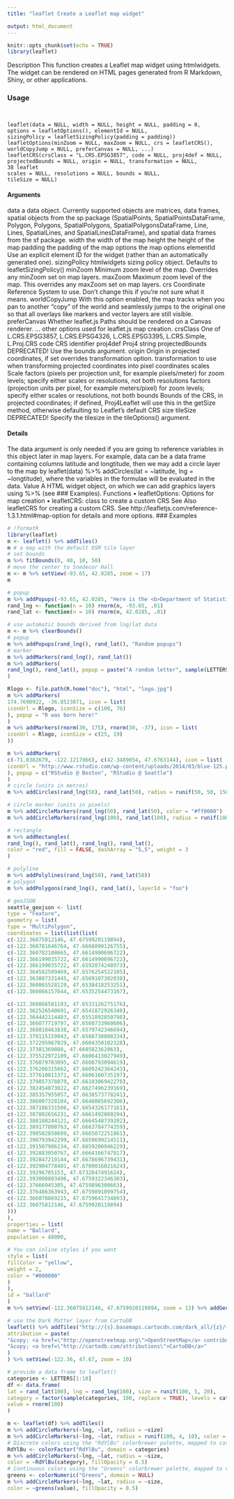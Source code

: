 ```yaml
---
title: "leaflet Create a Leaflet map widget"

output: html_document
---
```


```r
knitr::opts_chunk$set(echo = TRUE)
library(leaflet)
```

Description
This function creates a Leaflet map widget using htmlwidgets. The widget can be rendered on
HTML pages generated from R Markdown, Shiny, or other applications.

### Usage

<pre><code>

leaflet(data = NULL, width = NULL, height = NULL, padding = 0,
options = leafletOptions(), elementId = NULL,
sizingPolicy = leafletSizingPolicy(padding = padding))
leafletOptions(minZoom = NULL, maxZoom = NULL, crs = leafletCRS(),
worldCopyJump = NULL, preferCanvas = NULL, ...)
leafletCRS(crsClass = "L.CRS.EPSG3857", code = NULL, proj4def = NULL,
projectedBounds = NULL, origin = NULL, transformation = NULL,
38 leaflet
scales = NULL, resolutions = NULL, bounds = NULL,
tileSize = NULL)
</code></pre> 

#### Arguments

data a data object. Currently supported objects are matrices, data frames, spatial objects
from the sp package (SpatialPoints, SpatialPointsDataFrame, Polygon,
Polygons, SpatialPolygons, SpatialPolygonsDataFrame, Line, Lines, SpatialLines,
and SpatialLinesDataFrame), and spatial data frames from the sf package.
width the width of the map
height the height of the map
padding the padding of the map
options the map options
elementId Use an explicit element ID for the widget (rather than an automatically generated
one).
sizingPolicy htmlwidgets sizing policy object. Defaults to leafletSizingPolicy()
minZoom Minimum zoom level of the map. Overrides any minZoom set on map layers.
maxZoom Maximum zoom level of the map. This overrides any maxZoom set on map
layers.
crs Coordinate Reference System to use. Don’t change this if you’re not sure what
it means.
worldCopyJump With this option enabled, the map tracks when you pan to another "copy" of the
world and seamlessly jumps to the original one so that all overlays like markers
and vector layers are still visible.
preferCanvas Whether leaflet.js Paths should be rendered on a Canvas renderer.
... other options used for leaflet.js map creation.
crsClass One of L.CRS.EPSG3857, L.CRS.EPSG4326, L.CRS.EPSG3395, L.CRS.Simple,
L.Proj.CRS
code CRS identifier
proj4def Proj4 string
projectedBounds
DEPRECATED! Use the bounds argument.
origin Origin in projected coordinates, if set overrides transformation option.
transformation to use when transforming projected coordinates into pixel coordinates
scales Scale factors (pixels per projection unit, for example pixels/meter) for zoom
levels; specify either scales or resolutions, not both
resolutions factors (projection units per pixel, for example meters/pixel) for zoom levels;
specify either scales or resolutions, not both
bounds Bounds of the CRS, in projected coordinates; if defined, Proj4Leaflet will use
this in the getSize method, otherwise defaulting to Leaflet’s default CRS size
tileSize DEPRECATED! Specify the tilesize in the tileOptions() argument.


#### Details

The data argument is only needed if you are going to reference variables in this object later in map
layers. For example, data can be a data frame containing columns latitude and longtitude, then
we may add a circle layer to the map by leaflet(data) %>% addCircles(lat = ~latitude, lng = ~longtitude),
where the variables in the formulae will be evaluated in the data.
Value
A HTML widget object, on which we can add graphics layers using %>% (see ### Examples).
Functions
• leafletOptions: Options for map creation
• leafletCRS: class to create a custom CRS
See Also
leafletCRS for creating a custom CRS.
See http://leafletjs.com/reference-1.3.1.html#map-option for details and more options.
### Examples

```r
# !formatR
library(leaflet)
m <- leaflet() %>% addTiles()
m # a map with the default OSM tile layer
# set bounds
m %>% fitBounds(0, 40, 10, 50)
# move the center to Snedecor Hall
m <- m %>% setView(-93.65, 42.0285, zoom = 17)
m
```
```r
# popup
m %>% addPopups(-93.65, 42.0285, "Here is the <b>Department of Statistics</b>, ISU")
rand_lng <- function(n = 10) rnorm(n, -93.65, .01)
rand_lat <- function(n = 10) rnorm(n, 42.0285, .01)
```
```r
# use automatic bounds derived from lng/lat data
m <- m %>% clearBounds()
# popup
m %>% addPopups(rand_lng(), rand_lat(), "Random popups")
# marker
m %>% addMarkers(rand_lng(), rand_lat())
m %>% addMarkers(
rand_lng(), rand_lat(), popup = paste("A random letter", sample(LETTERS, 10))
)

```
```r
Rlogo <- file.path(R.home("doc"), "html", "logo.jpg")
m %>% addMarkers(
174.7690922, -36.8523071, icon = list(
iconUrl = Rlogo, iconSize = c(100, 76)
), popup = "R was born here!"
)
m %>% addMarkers(rnorm(30, 175), rnorm(30, -37), icon = list(
iconUrl = Rlogo, iconSize = c(25, 19)
))
```
```r
m %>% addMarkers(
c(-71.0382679, -122.1217866), c(42.3489054, 47.6763144), icon = list(
iconUrl = "http://www.rstudio.com/wp-content/uploads/2014/03/blue-125.png"
), popup = c("RStudio @ Boston", "RStudio @ Seattle")
)
# circle (units in metres)
m %>% addCircles(rand_lng(50), rand_lat(50), radius = runif(50, 50, 150))
```
```r
# circle marker (units in pixels)
m %>% addCircleMarkers(rand_lng(50), rand_lat(50), color = "#ff0000")
m %>% addCircleMarkers(rand_lng(100), rand_lat(100), radius = runif(100, 5, 15))
```
```r
# rectangle
m %>% addRectangles(
rand_lng(), rand_lat(), rand_lng(), rand_lat(),
color = "red", fill = FALSE, dashArray = "5,5", weight = 3
)
```
```r
# polyline
m %>% addPolylines(rand_lng(50), rand_lat(50))
# polygon
m %>% addPolygons(rand_lng(), rand_lat(), layerId = "foo")
```
```r
# geoJSON
seattle_geojson <- list(
type = "Feature",
geometry = list(
type = "MultiPolygon",
coordinates = list(list(list(
c(-122.36075812146, 47.6759920119894),
c(-122.360781646764, 47.6668890126755),
c(-122.360782108665, 47.6614990696722),
c(-122.366199035722, 47.6614990696722),
c(-122.366199035722, 47.6592874248973),
c(-122.364582509469, 47.6576254522105),
c(-122.363887331445, 47.6569107302038),
c(-122.360865528129, 47.6538418253251),
c(-122.360866157644, 47.6535254473167),

c(-122.360866581103, 47.6533126275176),
c(-122.362526540691, 47.6541872926348),
c(-122.364442114483, 47.6551892850798),
c(-122.366077719797, 47.6560733960606),
c(-122.368818463838, 47.6579742346694),
c(-122.370115159943, 47.6588730808334),
c(-122.372295967029, 47.6604350102328),
c(-122.37381369088, 47.660582362063),
c(-122.375522972109, 47.6606413027949),
c(-122.376079703095, 47.6608793094619),
c(-122.376206315662, 47.6609242364243),
c(-122.377610811371, 47.6606160735197),
c(-122.379857378879, 47.6610306942278),
c(-122.382454873022, 47.6627496239169),
c(-122.385357955057, 47.6638573778241),
c(-122.386007328104, 47.6640865692306),
c(-122.387186331506, 47.6654326177161),
c(-122.387802656231, 47.6661492860294),
c(-122.388108244121, 47.6664548739202),
c(-122.389177800763, 47.6663784774359),
c(-122.390582858689, 47.6665072251861),
c(-122.390793942299, 47.6659699214511),
c(-122.391507906234, 47.6659200946229),
c(-122.392883050767, 47.6664166747017),
c(-122.392847210144, 47.6678696739431),
c(-122.392904778401, 47.6709016021624),
c(-122.39296705153, 47.6732047491624),
c(-122.393000803496, 47.6759322346303),
c(-122.37666945305, 47.6759896300663),
c(-122.376486363943, 47.6759891899754),
c(-122.366078869215, 47.6759641734893),
c(-122.36075812146, 47.6759920119894)
)))
),
properties = list(
name = "Ballard",
population = 48000,

# You can inline styles if you want
style = list(
fillColor = "yellow",
weight = 2,
color = "#000000"
)
),
id = "ballard"
)
m %>% setView(-122.36075812146, 47.6759920119894, zoom = 13) %>% addGeoJSON(seattle_geojson)
```
```r
# use the Dark Matter layer from CartoDB
leaflet() %>% addTiles("http://{s}.basemaps.cartocdn.com/dark_all/{z}/{x}/{y}.png",
attribution = paste(
"&copy; <a href=\"http://openstreetmap.org\">OpenStreetMap</a> contributors",
"&copy; <a href=\"http://cartodb.com/attributions\">CartoDB</a>"
)
) %>% setView(-122.36, 47.67, zoom = 10)
```
```r
# provide a data frame to leaflet()
categories <- LETTERS[1:10]
df <- data.frame(
lat = rand_lat(100), lng = rand_lng(100), size = runif(100, 5, 20),
category = factor(sample(categories, 100, replace = TRUE), levels = categories),
value = rnorm(100)
)
```
```r
m <- leaflet(df) %>% addTiles()
m %>% addCircleMarkers(~lng, ~lat, radius = ~size)
m %>% addCircleMarkers(~lng, ~lat, radius = runif(100, 4, 10), color = c("red"))
# Discrete colors using the "RdYlBu" colorbrewer palette, mapped to categories
RdYlBu <- colorFactor("RdYlBu", domain = categories)
m %>% addCircleMarkers(~lng, ~lat, radius = ~size,
color = ~RdYlBu(category), fillOpacity = 0.5)
# Continuous colors using the "Greens" colorbrewer palette, mapped to value
greens <- colorNumeric("Greens", domain = NULL)
m %>% addCircleMarkers(~lng, ~lat, radius = ~size,
color = ~greens(value), fillOpacity = 0.5)
```